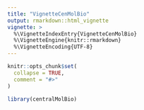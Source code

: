 ```yaml
---
title: "VignetteCenMolBio"
output: rmarkdown::html_vignette
vignette: >
  %\VignetteIndexEntry{VignetteCenMolBio}
  %\VignetteEngine{knitr::rmarkdown}
  %\VignetteEncoding{UTF-8}
---
```


```r
knitr::opts_chunk$set(
  collapse = TRUE,
  comment = "#>"
)
```

```r
library(centralMolBio)
```
